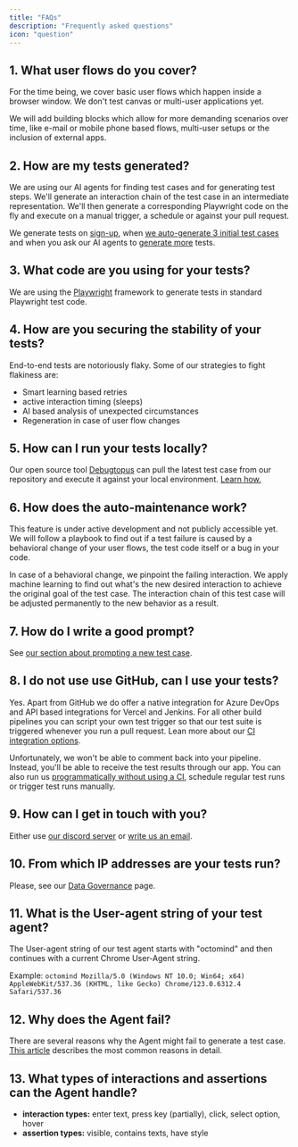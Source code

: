 ```yaml
---
title: "FAQs"
description: "Frequently asked questions"
icon: "question"
---
```


## 1. What user flows do you cover?

For the time being, we cover basic user flows which happen inside a browser window. We don't test canvas or multi-user applications yet.

We will add building blocks which allow for more demanding scenarios over time, like e-mail or mobile phone based flows, multi-user setups or the inclusion of external apps.

## 2. How are my tests generated?

We are using our AI agents for finding test cases and for generating test steps. We'll generate an interaction chain of the test case in an intermediate representation. We'll then generate a corresponding Playwright code on the fly and execute on a manual trigger, a schedule or against your pull request.

We generate tests on [sign-up](/first-steps#4-open-the-octomind-app-for-the-first-time), when [we auto-generate 3 initial test cases](/first-steps#5-we-are-auto-generating-test-cases-for-you) and when you ask our AI agents to [generate more](/generate-more-test-cases) tests.

## 3. What code are you using for your tests?

We are using the [Playwright](https://playwright.dev/) framework to generate tests in standard Playwright test code.

## 4. How are you securing the stability of your tests?

End-to-end tests are notoriously flaky. Some of our strategies to fight flakiness are:

- Smart learning based retries
- active interaction timing (sleeps)
- AI based analysis of unexpected circumstances
- Regeneration in case of user flow changes

## 5. How can I run your tests locally?

Our open source tool [Debugtopus](https://github.com/OctoMind-dev/debugtopus) can pull the latest test case from our repository and execute it against your local environment. [Learn how.](/debugtopus)

## 6. How does the auto-maintenance work?

This feature is under active development and not publicly accessible yet. We will follow a playbook to find out if a test failure is caused by a behavioral change of your user flows, the test code itself or a bug in your code.

In case of a behavioral change, we pinpoint the failing interaction. We apply machine learning to find out what's the new desired interaction to achieve the original goal of the test case.
The interaction chain of this test case will be adjusted permanently to the new behavior as a result.

## 7. How do I write a good prompt?

See [our section about prompting a new test case](../new-test-case.mdx#free-prompting-best-practices).

## 8. I do not use use GitHub, can I use your tests?

Yes. Apart from GitHub we do offer a native integration for Azure DevOps and API based integrations for Vercel and Jenkins. For all other build pipelines you can script your own test trigger so that our test suite is triggered whenever you run a pull request.
Lean more about our [CI integration options](/integrations-overview).

Unfortunately, we won't be able to comment back into your pipeline. Instead, you'll be able to receive the test results through our app.
You can also run us [programmatically without using a CI](/execution-without-ci), schedule regular test runs or trigger test runs manually.

## 9. How can I get in touch with you?

Either use [our discord server](https://discord.gg/3ShnZMKRfA)
or [write us an email](mailto:contact@octomind.dev).

## 10. From which IP addresses are your tests run?

Please, see our [Data Governance](/data-governance/no-code-access#two-ip-addresses) page.

## 11. What is the User-agent string of your test agent?

The User-agent string of our test agent starts with "octomind" and then continues with a current Chrome User-Agent string.

Example: `octomind Mozilla/5.0 (Windows NT 10.0; Win64; x64) AppleWebKit/537.36 (KHTML, like Gecko) Chrome/123.0.6312.4 Safari/537.36`

## 12. Why does the Agent fail?

There are several reasons why the Agent might fail to generate a test case. [This article](/guides/agent-fails) describes the most common reasons in detail.

## 13. What types of interactions and assertions can the Agent handle?

- **interaction types:** enter text, press key (partially), click, select option, hover
- **assertion types:** visible, contains texts, have style
